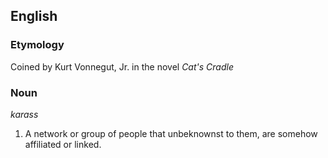 ==English==

===Etymology===
Coined by Kurt Vonnegut, Jr. in the novel ''Cat's Cradle''

===Noun===
''karass''

# A network or group of people that unbeknownst to them, are somehow affiliated or linked.